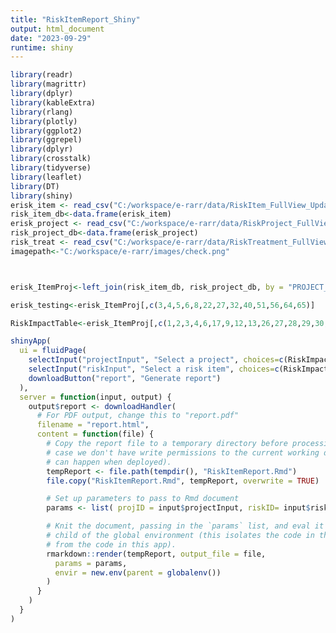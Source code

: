 ```yaml
---
title: "RiskItemReport_Shiny"
output: html_document
date: "2023-09-29"
runtime: shiny
---
```


```r
library(readr) 
library(magrittr) 
library(dplyr) 
library(kableExtra) 
library(rlang)
library(plotly)
library(ggplot2)
library(ggrepel)
library(dplyr)
library(crosstalk)
library(tidyverse)
library(leaflet)
library(DT)
library(shiny)
erisk_item <- read_csv("C:/workspace/e-rarr/data/RiskItem_FullView_Update.csv")
risk_item_db<-data.frame(erisk_item)
erisk_project <- read_csv("C:/workspace/e-rarr/data/RiskProject_FullView.csv")
risk_project_db<-data.frame(erisk_project)
risk_treat <- read_csv("C:/workspace/e-rarr/data/RiskTreatment_FullView.csv")
imagepath<-"C:/workspace/e-rarr/images/check.png"



erisk_ItemProj<-left_join(risk_item_db, risk_project_db, by = "PROJECT_ID")

erisk_testing<-erisk_ItemProj[,c(3,4,5,6,8,22,27,32,40,51,56,64,65)]

RiskImpactTable<-erisk_ItemProj[,c(1,2,3,4,6,17,9,12,13,26,27,28,29,30,31,32,33,23,22,42,48,49,50,51,52)]
```

```r
shinyApp(
  ui = fluidPage(
    selectInput("projectInput", "Select a project", choices=c(RiskImpactTable$PROJECT_ID)),
    selectInput("riskInput", "Select a risk item", choices=c(RiskImpactTable$RISK_ID)),
    downloadButton("report", "Generate report")
  ),
  server = function(input, output) {
    output$report <- downloadHandler(
      # For PDF output, change this to "report.pdf"
      filename = "report.html",
      content = function(file) {
        # Copy the report file to a temporary directory before processing it, in
        # case we don't have write permissions to the current working dir (which
        # can happen when deployed).
        tempReport <- file.path(tempdir(), "RiskItemReport.Rmd")
        file.copy("RiskItemReport.Rmd", tempReport, overwrite = TRUE)

        # Set up parameters to pass to Rmd document
        params <- list( projID = input$projectInput, riskID= input$riskInput)

        # Knit the document, passing in the `params` list, and eval it in a
        # child of the global environment (this isolates the code in the document
        # from the code in this app).
        rmarkdown::render(tempReport, output_file = file,
          params = params,
          envir = new.env(parent = globalenv())
        )
      }
    )
  }
)
```



